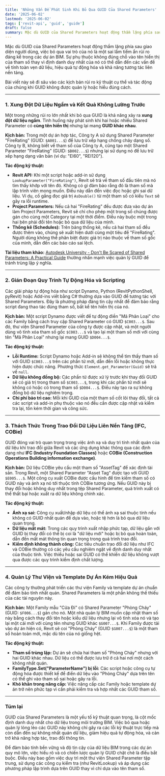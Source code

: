 ```yaml
---
title: 'Những Vấn Đề Phát Sinh Khi Bỏ Qua GUID Của Shared Parameters'
date: '2025-06-02'
lastmod: '2025-06-02'
tags: ['revit-api', 'guid', 'guide']
draft: false
summary: Mặc dù GUID của Shared Parameters hoạt động thầm lặng phía sau giao diện người dùng, việc bỏ qua vai trò của nó là một sai lầm tiềm ẩn rủi ro đáng kể trong các dự án BIM.
---
```


Mặc dù GUID của Shared Parameters hoạt động thầm lặng phía sau giao diện người dùng, việc bỏ qua vai trò của nó là một sai lầm tiềm ẩn rủi ro đáng kể trong các dự án BIM. Sự phụ thuộc không đúng chỗ vào tên hiển thị của tham số thay vì định danh duy nhất của nó có thể dẫn đến các vấn đề về tính toàn vẹn dữ liệu, hiệu quả tự động hóa và khả năng tương tác liên nền tảng.

Bài viết này sẽ đi sâu vào các kịch bản rủi ro kỹ thuật cụ thể và tác động của chúng khi GUID không được quản lý hoặc hiểu đúng cách.

---

### 1\. Xung Đột Dữ Liệu Ngầm và Kết Quả Không Lường Trước

Một trong những rủi ro lớn nhất khi bỏ qua GUID là khả năng xảy ra **xung đột dữ liệu ngầm**. Tình huống này phát sinh khi hai hoặc nhiều Shared Parameter có **cùng tên hiển thị** nhưng lại mang **GUID khác nhau**.

**Kịch bản:**
Trong một dự án hợp tác, Công ty A sử dụng Shared Parameter "FireRating" (GUID: `$A001...$`) để lưu trữ xếp hạng chống cháy dạng số. Công ty B, không biết về tham số của Công ty A, cũng tạo một Shared Parameter "FireRating" (GUID: `$B002...$`) nhưng lại sử dụng nó để lưu trữ xếp hạng dạng văn bản (ví dụ: "EI60", "REI120").

**Tác động kỹ thuật:**

- **Revit API:** Khi một script hoặc add-in sử dụng `LookupParameter("FireRating")`, Revit sẽ trả về tham số đầu tiên mà nó tìm thấy khớp với tên đó. Không có gì đảm bảo rằng đó là tham số mà lập trình viên mong muốn. Điều này dẫn đến việc đọc hoặc ghi sai dữ liệu. Ví dụ, cố gắng đọc giá trị `AsDouble()` từ một tham số có kiểu `Text` sẽ gây ra lỗi runtime.
- **Project Parameters:** Nếu cả hai "FireRating" đều được đưa vào dự án làm Project Parameters, Revit sẽ chỉ cho phép một trong số chúng được gán cho cùng một Category tại một thời điểm. Điều này buộc một trong hai bên phải đổi tên hoặc bỏ qua dữ liệu của mình.
- **Thống kê (Schedules):** Trên bảng thống kê, nếu cả hai tham số đều được thêm vào, chúng sẽ xuất hiện dưới cùng một tiêu đề "FireRating". Người dùng không thể phân biệt được giá trị nào thuộc về tham số gốc của mình, dẫn đến các báo cáo sai lệch.

**Tài liệu tham khảo:** [Autodesk University - Don't Be Scared of Shared Parameters: A Practical Guide](https://www.google.com/search?q=https://www.autodesk.com/autodesk-university/classes/Dont-Be-Scared-Shared-Parameters-Practical-Guide-2023) thường nhấn mạnh việc quản lý GUID để tránh trùng lặp ý nghĩa.

---

### 2\. Gián Đoạn Quy Trình Tự Động Hóa và Scripting

Các giải pháp tự động hóa như script Dynamo, Python (RevitPythonShell, pyRevit) hoặc Add-ins viết bằng C\# thường dựa vào GUID để tương tác với Shared Parameters. Đây là phương pháp đáng tin cậy nhất để đảm bảo rằng script đang thao tác đúng tham số, bất kể tên hiển thị của nó.

**Kịch bản:**
Một script Dynamo được viết để tự động điền "Mã Phân Loại" cho các Family bằng cách truy cập Shared Parameter có GUID `$C003...$`. Sau đó, thư viện Shared Parameter của công ty được cập nhật, và một người dùng vô tình xóa tham số gốc `$C003...$` và tạo lại một tham số mới với cùng tên "Mã Phân Loại" nhưng lại mang GUID `$D004...$`.

**Tác động kỹ thuật:**

- **Lỗi Runtime:** Script Dynamo hoặc Add-in sẽ không thể tìm thấy tham số với GUID `$C003...$` trên các phần tử mới, dẫn đến lỗi hoặc không thực hiện được chức năng. Phương thức `Element.get_Parameter(Guid)` sẽ trả về `null`.
- **Dữ liệu không đồng bộ:** Các phần tử được xử lý trước khi thay đổi GUID sẽ có giá trị trong tham số `$C003...$`, trong khi các phần tử mới sẽ không có hoặc có trong tham số `$D004...$`. Điều này tạo ra sự không đồng bộ dữ liệu nghiêm trọng.
- **Chi phí bảo trì cao:** Mỗi khi GUID của một tham số cốt lõi thay đổi, tất cả các script và add-in phụ thuộc vào nó đều cần được cập nhật và kiểm tra lại, tốn kém thời gian và công sức.

---

### 3\. Thách Thức Trong Trao Đổi Dữ Liệu Liên Nền Tảng (IFC, COBie)

GUID đóng vai trò quan trọng trong việc ánh xạ và duy trì tính nhất quán của dữ liệu khi trao đổi giữa Revit và các ứng dụng khác thông qua các định dạng như **IFC (Industry Foundation Classes)** hoặc **COBie (Construction Operations Building information exchange)**.

**Kịch bản:**
Dữ liệu COBie yêu cầu một tham số "AssetTag" để xác định tài sản. Trong Revit, một Shared Parameter "Asset Tag" được tạo với GUID `$E005...$`. Một công cụ xuất COBie được cấu hình để tìm kiếm tham số có GUID này và ánh xạ nó tới thuộc tính COBie tương ứng. Nếu GUID này bị thay đổi hoặc không duy nhất trong tệp Shared Parameter, quá trình xuất có thể thất bại hoặc xuất ra dữ liệu không chính xác.

**Tác động kỹ thuật:**

- **Ánh xạ sai:** Công cụ xuất/nhập dữ liệu có thể ánh xạ sai thuộc tính nếu không có GUID nhất quán để dựa vào, hoặc tệ hơn là bỏ qua dữ liệu quan trọng.
- **Dữ liệu mất mát:** Trong các quy trình xuất nhập phức tạp, dữ liệu gắn với GUID bị thay đổi có thể bị coi là "dữ liệu mới" hoặc bị bỏ qua hoàn toàn, dẫn đến mất mát thông tin quan trọng trong quá trình trao đổi.
- **Kiểm định không thành công:** Các tiêu chuẩn trao đổi dữ liệu như IFC và COBie thường có các yêu cầu nghiêm ngặt về định danh duy nhất của thuộc tính. Việc thiếu hoặc sai GUID có thể khiến dữ liệu không vượt qua được các quy trình kiểm định chất lượng.

---

### 4\. Quản Lý Thư Viện và Template Dự Án Kém Hiệu Quả

Các công ty thường phát triển các thư viện Family và template dự án chuẩn để đảm bảo tính nhất quán. Shared Parameters là một phần không thể thiếu của các tài nguyên này.

**Kịch bản:**
Một Family mẫu "Cửa Đi" có Shared Parameter "Phòng Cháy" (GUID: `$F006...$`) gán cho nó. Một nhà quản lý BIM muốn cập nhật tham số này bằng cách thay đổi tên hoặc kiểu dữ liệu nhưng lại vô tình xóa nó và tạo lại một cái mới với cùng tên nhưng GUID khác `$G007...$`. Khi Family được tải vào dự án hiện có, Revit sẽ coi "Phòng Cháy" (GUID `$G007...$`) là một tham số hoàn toàn mới, mặc dù tên của nó giống hệt.

**Tác động kỹ thuật:**

- **Tham số trùng lặp:** Dự án sẽ chứa hai tham số "Phòng Cháy" nhưng với hai GUID khác nhau. Dữ liệu có thể được lưu trữ ở cả hai nơi một cách không nhất quán.
- **FamilyType.Set("ParameterName") bị lỗi:** Các script hoặc công cụ tự động hóa được thiết kế để điền dữ liệu vào "Phòng Cháy" dựa trên tên có thể ghi vào tham số sai hoặc gây ra lỗi.
- **Khó khăn trong nâng cấp:** Việc nâng cấp các Family hoặc template dự án trở nên phức tạp vì cần phải kiểm tra và hợp nhất các GUID tham số.

---

### Túm lại

GUID của Shared Parameters là một yếu tố kỹ thuật quan trọng, là cột mốc định danh duy nhất cho dữ liệu trong môi trường BIM. Việc bỏ qua hoặc quản lý lỏng lẻo các GUID này không chỉ gây ra các lỗi kỹ thuật trực tiếp mà còn dẫn đến sự không nhất quán dữ liệu, giảm hiệu quả tự động hóa, và cản trở khả năng hợp tác, trao đổi thông tin.

Để đảm bảo tính bền vững và độ tin cậy của dữ liệu BIM trong các dự án quy mô lớn, việc hiểu rõ và có chiến lược quản lý GUID chặt chẽ là điều bắt buộc. Điều này bao gồm việc duy trì một thư viện Shared Parameter tập trung, sử dụng các công cụ kiểm tra (như RevitLookup) và áp dụng các phương pháp lập trình dựa trên GUID thay vì chỉ dựa vào tên tham số.
